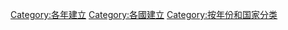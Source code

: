 {{Portal|年}}
{{Commons category|Establishments by country by year}}
{{CategoryTOC}}
{{Categories by country|nocat}}
{{Container category}}


[[Category:各年建立|Category:各年建立]]
[[Category:各國建立|Category:各國建立]]
[[Category:按年份和国家分类|Category:按年份和国家分类]]